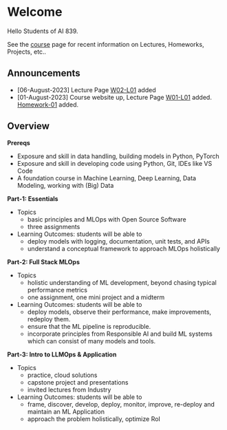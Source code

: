 # Welcome {.unnumbered}


Hello Students of AI 839.

See the [course](./course.qmd) page for recent information on Lectures, Homeworks, Projects, etc.. 

## Announcements
- [06-August-2023] Lecture Page [W02-L01](/lectures/w02-l01.qmd) added
- [01-August-2023] Course website up, Lecture Page [W01-L01](/lectures/w01-l01.qmd) added. [Homework-01](/homeworks.qmd) added.


## Overview

**Prereqs**

- Exposure and skill in data handling, building models in Python, PyTorch
- Exposure and skill in developing code using Python, Git, IDEs like VS Code
- A foundation course in Machine Learning, Deep Learning, Data Modeling, working with (Big) Data


**Part-1: Essentials**

- Topics
    - basic principles and MLOps with Open Source Software
    - three assignments
- Learning Outcomes: students will be able to
    - deploy models with logging, documentation, unit tests, and APIs
    - understand a conceptual framework to approach MLOps holistically 

**Part-2: Full Stack MLOps**

- Topics
    - holistic understanding of ML development, beyond chasing typical performance metrics
    - one assignment, one mini project and a midterm
- Learning Outcomes: students will be able to
    - deploy models, observe their performance, make improvements, redeploy them.  
    - ensure that the ML pipeline is reproducible. 
    - incorporate principles from Responsible AI and build ML systems which can consist of many models and tools.    

**Part-3: Intro to LLMOps & Application**

- Topics
    - practice, cloud solutions
    - capstone project and presentations
    - invited lectures from Industry
- Learning Outcomes: students will be able to
    - frame, discover, develop, deploy, monitor, improve, re-deploy and maintain an ML Application
    - approach the problem holistically, optimize RoI




